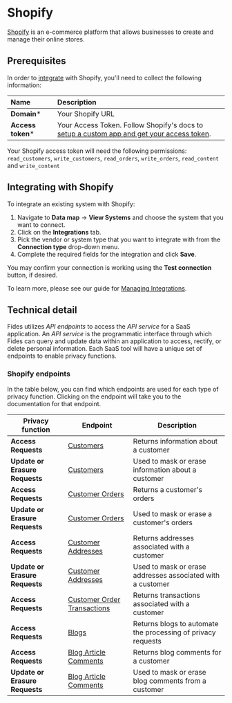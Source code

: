 

# Shopify
[Shopify](https://www.shopify.com/) is an e-commerce platform that allows businesses to create and manage their online stores.

## Prerequisites

In order to [integrate](../) with Shopify, you'll need to collect the following information:

| Name                       | Description                                                                                                                             |
| :------------------------- | :-------------------------------------------------------------------------------------------------------------------------------------- |
| **Domain***                | Your Shopify URL  |
| **Access token***          | Your Access Token. Follow Shopify's docs to [setup a custom app and get your access token](https://help.shopify.com/en/manual/apps/app-types/custom-apps).  |

<Callout emoji="" type="info"> Your Shopify access token will need the following permissions: `read_customers`, `write_customers`, `read_orders`, `write_orders`, `read_content` and `write_content`</Callout>

## Integrating with Shopify
To integrate an existing system with Shopify:

1. Navigate to **Data map** → **View Systems** and choose the system that you want to connect.
2. Click on the **Integrations** tab.
3. Pick the vendor or system type that you want to integrate with from the **Connection type** drop-down menu.
4. Complete the required fields for the integration and click **Save**. 

You may confirm your connection is working using the **Test connection** button, if desired.

To learn more, please see our guide for [Managing Integrations](/user-guides/integrations/manage-integrations).

## Technical detail 

Fides utilizes _API endpoints_ to access the _API service_ for a SaaS application. An _API service_ is the programmatic interface through which Fides can query and update data within an application to access, rectify, or delete personal information. Each SaaS tool will have a unique set of endpoints to enable privacy functions. 

### Shopify endpoints
In the table below, you can find which endpoints are used for each type of privacy function. Clicking on the endpoint will take you to the documentation for that endpoint.

| Privacy function | Endpoint | Description |
|----|----|----|
| **Access Requests**            | [Customers](https://shopify.dev/docs/api/admin-rest/2023-07/resources/customer#get-customers) | Returns information about a customer |
| **Update or Erasure Requests** | [Customers](https://shopify.dev/docs/api/admin-rest/2023-07/resources/customer#put-customers-customer-id) | Used to mask or erase information about a customer  |
| **Access Requests**            | [Customer Orders](https://shopify.dev/docs/api/admin-rest/2023-07/resources/order#get-orders?status=any) | Returns a customer's orders |
| **Update or Erasure Requests** | [Customer Orders](https://shopify.dev/docs/api/admin-rest/2023-07/resources/order#put-orders-order-id) | Used to mask or erase a customer's orders |
| **Access Requests**            | [Customer Addresses](https://shopify.dev/docs/api/admin-rest/2023-04/resources/customer-address#get-customers-customer-id-addresses?) | Returns addresses associated with a customer |
| **Update or Erasure Requests** | [Customer Addresses](https://shopify.dev/docs/api/admin-rest/2023-04/resources/customer-address#put-customers-customer-id-addresses-address-id) | Used to mask or erase addresses associated with a customer |
| **Access Requests**            | [Customer Order Transactions](https://shopify.dev/docs/api/admin-rest/2023-04/resources/transaction#get-orders-order-id-transactions) | Returns transactions associated with a customer |
| **Access Requests**            | [Blogs](https://shopify.dev/docs/api/admin-rest/2023-04/resources/blog#get-blogs) | Returns blogs to automate the processing of privacy requests |
| **Access Requests**            | [Blog Article Comments](https://shopify.dev/docs/api/admin-rest/2023-04/resources/comment#get-comments?since-id=118373535) | Returns blog comments for a customer |
| **Update or Erasure Requests** | [Blog Article Comments](https://shopify.dev/docs/api/admin-rest/2023-04/resources/comment#put-comments-comment-id) | Used to mask or erase blog comments from a customer  |
